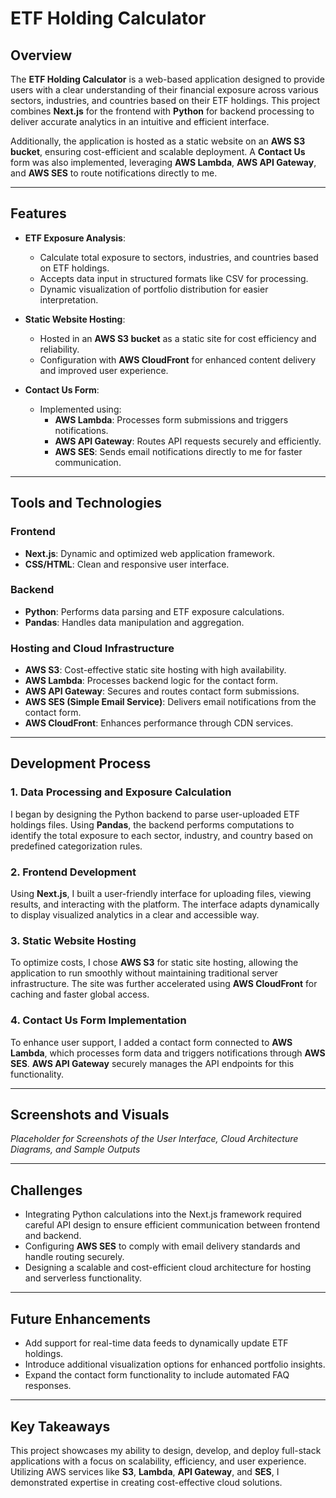# ETF Holding Calculator

## Overview
The **ETF Holding Calculator** is a web-based application designed to provide users with a clear understanding of their financial exposure across various sectors, industries, and countries based on their ETF holdings. This project combines **Next.js** for the frontend with **Python** for backend processing to deliver accurate analytics in an intuitive and efficient interface.

Additionally, the application is hosted as a static website on an **AWS S3 bucket**, ensuring cost-efficient and scalable deployment. A **Contact Us** form was also implemented, leveraging **AWS Lambda**, **AWS API Gateway**, and **AWS SES** to route notifications directly to me.

---

## Features
- **ETF Exposure Analysis**:
  - Calculate total exposure to sectors, industries, and countries based on ETF holdings.
  - Accepts data input in structured formats like CSV for processing.
  - Dynamic visualization of portfolio distribution for easier interpretation.

- **Static Website Hosting**:
  - Hosted in an **AWS S3 bucket** as a static site for cost efficiency and reliability.
  - Configuration with **AWS CloudFront** for enhanced content delivery and improved user experience.

- **Contact Us Form**:
  - Implemented using:
    - **AWS Lambda**: Processes form submissions and triggers notifications.
    - **AWS API Gateway**: Routes API requests securely and efficiently.
    - **AWS SES**: Sends email notifications directly to me for faster communication.

---

## Tools and Technologies
### Frontend
- **Next.js**: Dynamic and optimized web application framework.
- **CSS/HTML**: Clean and responsive user interface.

### Backend
- **Python**: Performs data parsing and ETF exposure calculations.
- **Pandas**: Handles data manipulation and aggregation.

### Hosting and Cloud Infrastructure
- **AWS S3**: Cost-effective static site hosting with high availability.
- **AWS Lambda**: Processes backend logic for the contact form.
- **AWS API Gateway**: Secures and routes contact form submissions.
- **AWS SES (Simple Email Service)**: Delivers email notifications from the contact form.
- **AWS CloudFront**: Enhances performance through CDN services.

---

## Development Process
### 1. Data Processing and Exposure Calculation
I began by designing the Python backend to parse user-uploaded ETF holdings files. Using **Pandas**, the backend performs computations to identify the total exposure to each sector, industry, and country based on predefined categorization rules.

### 2. Frontend Development
Using **Next.js**, I built a user-friendly interface for uploading files, viewing results, and interacting with the platform. The interface adapts dynamically to display visualized analytics in a clear and accessible way.

### 3. Static Website Hosting
To optimize costs, I chose **AWS S3** for static site hosting, allowing the application to run smoothly without maintaining traditional server infrastructure. The site was further accelerated using **AWS CloudFront** for caching and faster global access.

### 4. Contact Us Form Implementation
To enhance user support, I added a contact form connected to **AWS Lambda**, which processes form data and triggers notifications through **AWS SES**. **AWS API Gateway** securely manages the API endpoints for this functionality.

---

## Screenshots and Visuals
*Placeholder for Screenshots of the User Interface, Cloud Architecture Diagrams, and Sample Outputs*

---

## Challenges
- Integrating Python calculations into the Next.js framework required careful API design to ensure efficient communication between frontend and backend.
- Configuring **AWS SES** to comply with email delivery standards and handle routing securely.
- Designing a scalable and cost-efficient cloud architecture for hosting and serverless functionality.

---

## Future Enhancements
- Add support for real-time data feeds to dynamically update ETF holdings.
- Introduce additional visualization options for enhanced portfolio insights.
- Expand the contact form functionality to include automated FAQ responses.

---

## Key Takeaways
This project showcases my ability to design, develop, and deploy full-stack applications with a focus on scalability, efficiency, and user experience. Utilizing AWS services like **S3**, **Lambda**, **API Gateway**, and **SES**, I demonstrated expertise in creating cost-effective cloud solutions.
